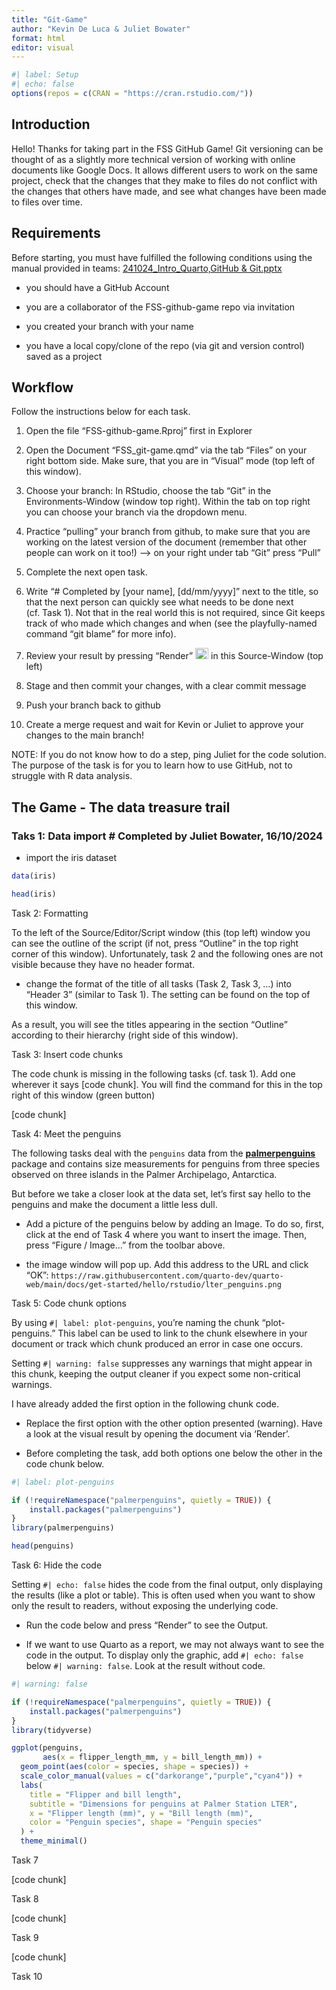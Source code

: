 ```yaml
---
title: "Git-Game"
author: "Kevin De Luca & Juliet Bowater"
format: html
editor: visual
---
```


```r
#| label: Setup
#| echo: false
options(repos = c(CRAN = "https://cran.rstudio.com/"))
```

## Introduction

Hello! Thanks for taking part in the FSS GitHub Game! Git versioning can be thought of as a slightly more technical version of working with online documents like Google Docs. It allows different users to work on the same project, check that the changes that they make to files do not conflict with the changes that others have made, and see what changes have been made to files over time.

## Requirements

Before starting, you must have fulfilled the following conditions using the manual provided in teams: [241024_Intro_Quarto,GitHub & Git.pptx](Git-Quarto-Manual)

-   you should have a GitHub Account

-   you are a collaborator of the FSS-github-game repo via invitation

-   you created your branch with your name

-   you have a local copy/clone of the repo (via git and version control) saved as a project

## Workflow

Follow the instructions below for each task.

1.  Open the file "FSS-github-game.Rproj" first in Explorer

2.  Open the Document "FSS_git-game.qmd" via the tab "Files" on your right bottom side. Make sure, that you are in "Visual" mode (top left of this window).

3.  Choose your branch: In RStudio, choose the tab "Git" in the Environments-Window (window top right). Within the tab on top right you can choose your branch via the dropdown menu.

4.  Practice "pulling" your branch from github, to make sure that you are working on the latest version of the document (remember that other people can work on it too!) --\> on your right under tab "Git" press "Pull"

5.  Complete the next open task.

6.  Write "\# Completed by \[your name\], \[dd/mm/yyyy\]" next to the title, so that the next person can quickly see what needs to be done next (cf. Task 1). Not that in the real world this is not required, since Git keeps track of who made which changes and when (see the playfully-named command "git blame" for more info).

7.  Review your result by pressing "Render" ![](https://quarto.org/docs/get-started/hello/images/rstudio-render-button.png){width="21" height="18"} in this Source-Window (top left)

8.  Stage and then commit your changes, with a clear commit message

9.  Push your branch back to github

10. Create a merge request and wait for Kevin or Juliet to approve your changes to the main branch!

NOTE: If you do not know how to do a step, ping Juliet for the code solution. The purpose of the task is for you to learn how to use GitHub, not to struggle with R data analysis.

## The Game - The data treasure trail

### Taks 1: Data import \# Completed by Juliet Bowater, 16/10/2024

-   import the iris dataset

```r

data(iris)

head(iris)

```

Task 2: Formatting

To the left of the Source/Editor/Script window (this (top left) window you can see the outline of the script (if not, press "Outline" in the top right corner of this window). Unfortunately, task 2 and the following ones are not visible because they have no header format.

-   change the format of the title of all tasks (Task 2, Task 3, ...) into "Header 3" (similar to Task 1). The setting can be found on the top of this window.

As a result, you will see the titles appearing in the section "Outline" according to their hierarchy (right side of this window).

Task 3: Insert code chunks

The code chunk is missing in the following tasks (cf. task 1). Add one wherever it says \[code chunk\]. You will find the command for this in the top right of this window (green button)

\[code chunk\]

Task 4: Meet the penguins

The following tasks deal with the `penguins` data from the [**palmerpenguins**](https://allisonhorst.github.io/palmerpenguins "palmerpenguins R package") package and contains size measurements for penguins from three species observed on three islands in the Palmer Archipelago, Antarctica.

But before we take a closer look at the data set, let's first say hello to the penguins and make the document a little less dull.

-   Add a picture of the penguins below by adding an Image. To do so, first, click at the end of Task 4 where you want to insert the image. Then, press "Figure / Image..." from the toolbar above.

-   the image window will pop up. Add this address to the URL and click "OK": `https://raw.githubusercontent.com/quarto-dev/quarto-web/main/docs/get-started/hello/rstudio/lter_penguins.png`

Task 5: Code chunk options

By using `#| label: plot-penguins`, you're naming the chunk "plot-penguins." This label can be used to link to the chunk elsewhere in your document or track which chunk produced an error in case one occurs.

Setting `#| warning: false` suppresses any warnings that might appear in this chunk, keeping the output cleaner if you expect some non-critical warnings.

I have already added the first option in the following chunk code.

-   Replace the first option with the other option presented (warning). Have a look at the visual result by opening the document via 'Render'.

<!-- -->

-   Before completing the task, add both options one below the other in the code chunk below.

```r
#| label: plot-penguins

if (!requireNamespace("palmerpenguins", quietly = TRUE)) {
    install.packages("palmerpenguins")
}
library(palmerpenguins)

head(penguins)
```

Task 6: Hide the code

Setting `#| echo: false` hides the code from the final output, only displaying the results (like a plot or table). This is often used when you want to show only the result to readers, without exposing the underlying code.

-   Run the code below and press "Render" to see the Output.

-   If we want to use Quarto as a report, we may not always want to see the code in the output. To display only the graphic, add `#| echo: false` below `#| warning: false`. Look at the result without code.

```r
#| warning: false

if (!requireNamespace("palmerpenguins", quietly = TRUE)) {
    install.packages("palmerpenguins")
}
library(tidyverse)

ggplot(penguins, 
       aes(x = flipper_length_mm, y = bill_length_mm)) +
  geom_point(aes(color = species, shape = species)) +
  scale_color_manual(values = c("darkorange","purple","cyan4")) +
  labs(
    title = "Flipper and bill length",
    subtitle = "Dimensions for penguins at Palmer Station LTER",
    x = "Flipper length (mm)", y = "Bill length (mm)",
    color = "Penguin species", shape = "Penguin species"
  ) +
  theme_minimal()


```

Task 7

\[code chunk\]

Task 8

\[code chunk\]

Task 9

\[code chunk\]

Task 10
